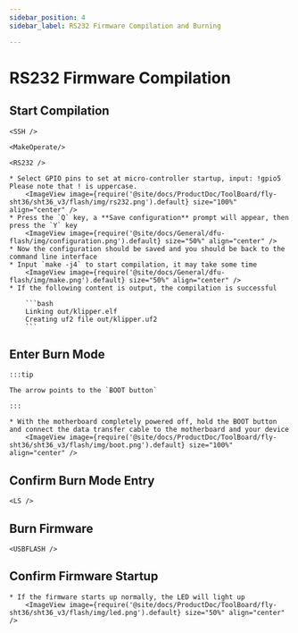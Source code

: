 ```yaml
---
sidebar_position: 4
sidebar_label: RS232 Firmware Compilation and Burning

---
```






# RS232 Firmware Compilation

## Start Compilation

    <SSH />

    <MakeOperate/>

    <RS232 />

    * Select GPIO pins to set at micro-controller startup, input: !gpio5 Please note that ! is uppercase.
        <ImageView image={require('@site/docs/ProductDoc/ToolBoard/fly-sht36/sht36_v3/flash/img/rs232.png').default} size="100%" align="center" />
    * Press the `Q` key, a **Save configuration** prompt will appear, then press the `Y` key
        <ImageView image={require('@site/docs/General/dfu-flash/img/configuration.png').default} size="50%" align="center" />
    * Now the configuration should be saved and you should be back to the command line interface
    * Input `make -j4` to start compilation, it may take some time
        <ImageView image={require('@site/docs/General/dfu-flash/img/make.png').default} size="50%" align="center" />
    * If the following content is output, the compilation is successful
    
        ```bash
        Linking out/klipper.elf
        Creating uf2 file out/klipper.uf2
        ```


## Enter Burn Mode

    :::tip

    The arrow points to the `BOOT button`

    :::

    * With the motherboard completely powered off, hold the BOOT button and connect the data transfer cable to the motherboard and your device
        <ImageView image={require('@site/docs/ProductDoc/ToolBoard/fly-sht36/sht36_v3/flash/img/boot.png').default} size="100%" align="center" />


## Confirm Burn Mode Entry

    <LS />


## Burn Firmware 

    <USBFLASH />


## Confirm Firmware Startup

    * If the firmware starts up normally, the LED will light up
        <ImageView image={require('@site/docs/ProductDoc/ToolBoard/fly-sht36/sht36_v3/flash/img/led.png').default} size="50%" align="center" />